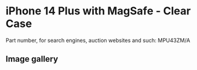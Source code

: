 
# iPhone 14 Plus  with MagSafe - Clear Case

Part number, for search engines, auction websites and such: MPU43ZM/A

## Image gallery

<div style={{ width: "768px" }}>
  <GalleryComponent
    images={[
      {
        original: "/everysource/MPU43.webp",
        thumbnail: "/everypreview/MPU43.webp",
      },
      {
        original: "/everysource/MPU43_AV1.webp",
        thumbnail: "/everypreview/MPU43_AV1.webp",
      },
      {
        original: "/everysource/MPU43_AV2.webp",
        thumbnail: "/everypreview/MPU43_AV2.webp",
      },
      {
        original: "/everysource/MPU43_AV3.webp",
        thumbnail: "/everypreview/MPU43_AV3.webp",
      },
      {
        original: "/everysource/MPU43_AV4.webp",
        thumbnail: "/everypreview/MPU43_AV4.webp",
      },
      {
        original: "/everysource/MPU43_AV5.webp",
        thumbnail: "/everypreview/MPU43_AV5.webp",
      }
    ]}
  />
</div>